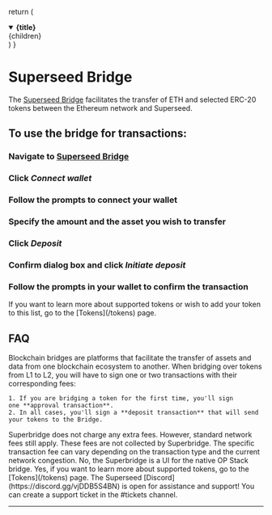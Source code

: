 
  return (
    <details
      open
      className="last-of-type:mb-0 rounded-lg bg-neutral-50 dark:bg-neutral-800 p-2 mt-4"
    >
      <summary>
        <strong className="text-lg">{title}</strong>
      </summary>
      <div className="nx-p-2">{children}</div>
    </details>
  )
}

# Superseed Bridge

The [Superseed Bridge](https://sepolia-bridge.superseed.xyz/) facilitates the transfer of ETH and selected ERC-20 tokens between the Ethereum network and Superseed.

## To use the bridge for transactions:

<Steps>

### Navigate to [Superseed Bridge]( https://sepolia-bridge.superseed.xyz/)

### Click _Connect wallet_

### Follow the prompts to connect your wallet

### Specify the amount and the asset you wish to transfer

### Click _Deposit_

### Confirm dialog box and click _Initiate deposit_

### Follow the prompts in your wallet to confirm the transaction

</Steps>

<Callout type="info" emoji="ℹ️" title="Tokens">
  If you want to learn more about supported tokens or wish to add your token to this list, go to the [Tokens](/tokens) page.
</Callout>


## FAQ

<FAQBox title="What is the purpose of the bridge?">
  Blockchain bridges are platforms that facilitate the transfer of assets and data from one blockchain ecosystem to another. 
</FAQBox>

<FAQBox title="Are there any fees involved?">
  When bridging over tokens from L1 to L2, you will have to sign one or two transactions with their corresponding fees:

    1. If you are bridging a token for the first time, you'll sign one **approval transaction**.
    2. In all cases, you'll sign a **deposit transaction** that will send your tokens to the Bridge.
</FAQBox>

<FAQBox title="Does Superbridge charge any extra fees?">
  Superbridge does not charge any extra fees. However, standard network fees still apply. These fees are not collected by Superbridge. The specific transaction fee can vary depending on the transaction type and the current network congestion.
</FAQBox>

<FAQBox title="Is Superbridge a liquidity bridge?">
  No, the Superbridge is a UI for the native OP Stack bridge. 
</FAQBox>

<FAQBox title="Can I transfer tokens through the Superbridge UI?">
  Yes, if you want to learn more about supported tokens, go to the [Tokens](/tokens) page.
</FAQBox>

<FAQBox title="What if I have a question, issue or problem?">
  The Superseed [Discord](https://discord.gg/vjDDB5S4BN) is open for assistance and support! You can create a support ticket in the #tickets channel.
</FAQBox>

---
